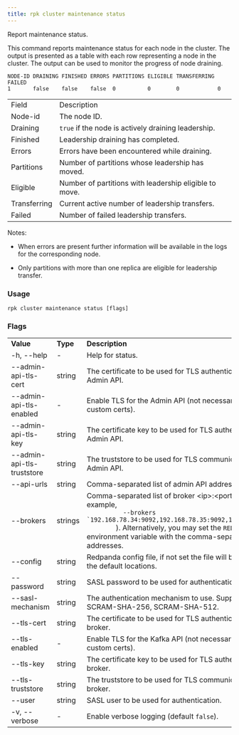 ```yaml
---
title: rpk cluster maintenance status
---
```


<head>
  <meta name="title" content="rpk cluster maintenance status | Redpanda Docs" />
  <meta name="description" content="rpk cluster maintenance status" />
</head>

Report maintenance status.

This command reports maintenance status for each node in the cluster. The output
is presented as a table with each row representing a node in the cluster. The
output can be used to monitor the progress of node draining.

```
NODE-ID DRAINING FINISHED ERRORS PARTITIONS ELIGIBLE TRANSFERRING FAILED
1       false    false    false  0          0        0            0
```

<table>
  <tbody>
    <tr>
      <td>Field</td>
      <td>Description</td>
    </tr>
    <tr>
      <td>Node-id</td>
      <td>The node ID.</td>
    </tr>
    <tr>
      <td>Draining</td>
      <td>
        <code>true</code> if the node is actively draining leadership.
      </td>
    </tr>
    <tr>
      <td>Finished</td>
      <td>Leadership draining has completed.</td>
    </tr>
    <tr>
      <td>Errors</td>
      <td>Errors have been encountered while draining.</td>
    </tr>
    <tr>
      <td>Partitions</td>
      <td>Number of partitions whose leadership has moved.</td>
    </tr>
    <tr>
      <td>Eligible</td>
      <td>Number of partitions with leadership eligible to move.</td>
    </tr>
    <tr>
      <td>Transferring</td>
      <td>Current active number of leadership transfers.</td>
    </tr>
    <tr>
      <td>Failed</td>
      <td>Number of failed leadership transfers.</td>
    </tr>
  </tbody>
</table>

Notes:

- When errors are present further information will be available in the logs
  for the corresponding node.

- Only partitions with more than one replica are eligible for leadership
  transfer.

### Usage

```
rpk cluster maintenance status [flags]
```

### Flags

<table>
  <tbody>
    <tr>
      <td>
        <strong> Value</strong>
      </td>
      <td>
        <strong> Type</strong>
      </td>
      <td>
        <strong> Description</strong>
      </td>
    </tr>
    <tr>
      <td>-h, --help</td>
      <td>-</td>
      <td> Help for status.</td>
    </tr>
    <tr>
      <td>--admin-api-tls-cert</td>
      <td>string</td>
      <td>
        The certificate to be used for TLS authentication with the Admin API.
      </td>
    </tr>
    <tr>
      <td>--admin-api-tls-enabled</td>
      <td>-</td>
      <td>
        Enable TLS for the Admin API (not necessary if specifying custom certs).
      </td>
    </tr>
    <tr>
      <td>--admin-api-tls-key</td>
      <td>string</td>
      <td>
        The certificate key to be used for TLS authentication with the Admin
        API.
      </td>
    </tr>
    <tr>
      <td>--admin-api-tls-truststore</td>
      <td>string</td>
      <td>
        The truststore to be used for TLS communication with the Admin API.
      </td>
    </tr>
    <tr>
      <td>--api-urls</td>
      <td>string</td>
      <td> Comma-separated list of admin API addresses (&lt;ip&gt;:&lt;port&gt;</td>
    </tr>
    <tr>
      <td>--brokers</td>
      <td>strings</td>
      <td>
        Comma-separated list of broker &lt;ip&gt;:&lt;port&gt; pairs (for example,
        <code>
          --brokers `192.168.78.34:9092,192.168.78.35:9092,192.179.23.54:9092`
        </code>
        ). Alternatively, you may set the <code>REDPANDA_BROKERS</code>
        environment variable with the comma-separated list of broker addresses.
      </td>
    </tr>
    <tr>
      <td>--config</td>
      <td>string</td>
      <td>
        Redpanda config file, if not set the file will be searched for in the
        default locations.
      </td>
    </tr>
    <tr>
      <td>--password</td>
      <td>string</td>
      <td> SASL password to be used for authentication.</td>
    </tr>
    <tr>
      <td>--sasl-mechanism</td>
      <td>string</td>
      <td>
        The authentication mechanism to use. Supported values: SCRAM-SHA-256,
        SCRAM-SHA-512.
      </td>
    </tr>
    <tr>
      <td>--tls-cert</td>
      <td>string</td>
      <td>
        The certificate to be used for TLS authentication with the broker.
      </td>
    </tr>
    <tr>
      <td>--tls-enabled</td>
      <td>-</td>
      <td>
        Enable TLS for the Kafka API (not necessary if specifying custom certs).
      </td>
    </tr>
    <tr>
      <td>--tls-key</td>
      <td>string</td>
      <td>
        The certificate key to be used for TLS authentication with the broker.
      </td>
    </tr>
    <tr>
      <td>--tls-truststore</td>
      <td>string</td>
      <td> The truststore to be used for TLS communication with the broker.</td>
    </tr>
    <tr>
      <td>--user</td>
      <td>string</td>
      <td> SASL user to be used for authentication.</td>
    </tr>
    <tr>
      <td>-v, --verbose</td>
      <td>-</td>
      <td>
        Enable verbose logging (default <code>false</code>).
      </td>
    </tr>
  </tbody>
</table>
